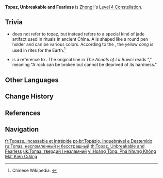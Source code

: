 {{Constellation Infobox
|image       = Constellation Topaz, Unbreakable and Fearless.png
|description = Increases [[Planet Befall]]'s AoE by 20% and increases the duration of Planet Befall's Petrification effect by 2s.
|level       = 4
|character   = Zhongli
|utility1    = Duration Increase
|utility2    = AoE Increase
}}
'''Topaz, Unbreakable and Fearless''' is [[Zhongli]]'s [[Level 4 Constellation]].

==Trivia==
* {{Lang|The first part of the Chinese name|zh=黄琮|zh_rm=huángcóng|zh_lit=yellow ''cong''}} does not refer to topaz, but instead refers to a special kind of jade artifact used in rituals in ancient China. A {{w|Cong (vessel)|''cong''}} is shaped like a round pen holder and can be various colors. According to the ''{{w|Rites of Zhou}}'', the yellow ''cong'' is used in rites for the Earth.<ref>Chinese Wikipedia: {{w|zh:琮|琮}}</ref>
* {{Lang|The second part of the name|zh=破而不夺其坚}} is a reference to {{Lang|''{{w|Lüshi Chunqiu|The Annals of Lü Buwei}}''|zh=吕氏春秋|zh_rm=Lü-shì Chūnqiū}}. The original line in ''The Annals of Lü Buwei'' reads "{{Lang|zh=石可破也而不可夺坚|mini=1}}," meaning "A rock can be broken but cannot be deprived of its hardness."

==Other Languages==
{{Other Languages
|en      = Topaz, Unbreakable and Fearless
|zhs     = 黄琮，破而不夺其坚
|zhs_rm  = Huángcóng, Pò Ér Bù Duó Qí Jiān
|zht     = 黃琮，破而不奪其堅
|zht_rm  = Huángcóng, Pò Ér Bù Duó Qí Jiān
|zh_tl   = Yellow {{w|Cong (vessel)|''Cong''}}, Can Be Broken But Not Deprived of Its Hardness
|zh_note = The {{w|potential mood}} is added from context. See [[#Trivia|Trivia]] for more detail.
|ja      = 黄玉、破れぬ堅さ
|ja_rm   = Ougyoku, Kowarenu Katasa
|ja_tl   = Topaz, Unbreakable Hardness
|ko      = {{tt|옥홀|玉笏}}・부서져도 {{tt|건재|健在}}한 {{tt|견고|堅固}}함
|ko_rm   = Okhol - Buseojyeodo Geonjaehan Gyeongoham
|ko_tl   = Jade ''{{w|Hu (ritual baton)|Hu}}'' - Robustness Even When Broken
|es      = Topacio, indestructible e intrépido
|es_tl   = Topaz, Indestructible and Intrepid
|fr      = Topaze, incassable et intrépide
|fr_tl   = Topaz, Unbreakable and Intrepid
|ru      = Топаз, несломленный и бесстрашный
|ru_tl   = Topz, Unbreakable and Fearless
|th      = Topaz, Unbreakable and Fearless
|vi      = {{tt|Hoàng Tông|黃琮}}, {{tt|Phá|破}} {{tt|Nhưng|仍}} {{tt|Không|空}} Mất {{tt|Kiên Cường|堅強}}
|vi_tl   = 
|de      = Gebrochen und doch hart
|de_tl   = Broken and Yet Tough
|id      = Topaz, Unbreakable and Fearless
|pt      = Topázio, Inquebrável e Destemido
|pt_tl   = Topaz, Unbreakable and Fearless
|tr      = Sarsılmaz ve Korkusuz Topaz
|tr_tl   = 
|it      = Topazio, indistruttibile e intrepido
|it_tl   = Topaz, Unbreakable and Intrepid
}}

==Change History==
{{Change History|1.1}}

==References==
{{Reflist}}

==Navigation==
{{Talent Navbox|Zhongli}}

[[fr:Topaze, incassable et intrépide]]
[[pt-br:Topázio, Inquebrável e Destemido]]
[[ru:Топаз, несломленный и бесстрашный]]
[[th:Topaz, Unbreakable and Fearless]]
[[uk:Топаз, твердий і незламний]]
[[vi:Hoàng Tông, Phá Nhưng Không Mất Kiên Cường]]